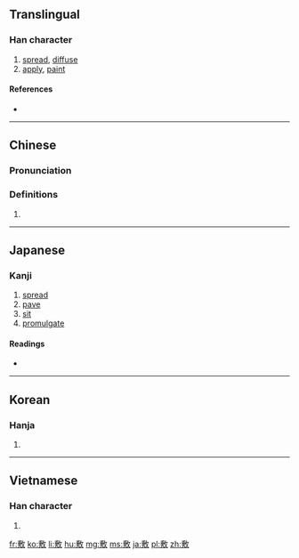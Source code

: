 ==Translingual==

===Han character===
{{Han char|rn=66|rad=攴|as=11|sn=15|four=5824<sub>0</sub>|canj=戈尸人大 (ISOK)|ids=⿰⿱[[甫]][[方]][[攵]]}}

# [[spread]], [[diffuse]]
# [[apply]], [[paint]]

====References====
* {{Han ref|kx=0474.530|dkj=13359|dj=0829.030|hdz=21473.070|uh=6577|ud=25975|bh=BCC5|bd=48325}}

----

==Chinese==
{{zh-forms}}

===Pronunciation===
{{zh-pron
|m=fū
|c=fu1
|mc=y
|oc=y
|ma=
|cat=v
}}

===Definitions===
# {{rfdef|lang=zh}}

----

==Japanese==

===Kanji===
{{ja-kanji|grade=c|rs=攴11}}

# [[spread]]
# [[pave]]
# [[sit]]
# [[promulgate]]

====Readings====
* {{ja-readings|on=[[ふ]] (fu)|kun=[[しく]] (shiku), [[しき]] (shiki)}}

----

==Korean==

===Hanja===
{{ko-hanja|hangeul=부|eumhun=|rv=bu|mr=pu|y=pu}}

# {{defn|lang=ko|sort=攴11}}

----

==Vietnamese==

===Han character===
{{vi-hantu|[[phu]], [[phô]]|rs=攴11}}

# {{defn|lang=vi|sort=攴11}}

[[fr:敷]]
[[ko:敷]]
[[li:敷]]
[[hu:敷]]
[[mg:敷]]
[[ms:敷]]
[[ja:敷]]
[[pl:敷]]
[[zh:敷]]
